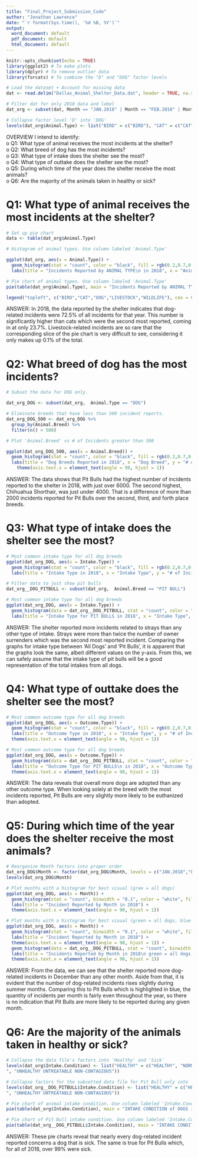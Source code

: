 ```yaml
---
title: "Final_Project_Submission_Code"
author: "Jonathan Lawrence"
date: "`r format(Sys.time(), '%d %B, %Y')`"
output:
  word_document: default
  pdf_document: default
  html_document: default
---
```


```r
knitr::opts_chunk$set(echo = TRUE)
library(ggplot2) # To make plots
library(dplyr) # To remove outlier data
library(forcats) # To combine the "D" and "DOG" factor levels

# Load the dataset + Account for missing data
dat <- read.delim("Dallas_Animal_Shelter_Data.dat", header = TRUE, na.strings = c("", "NA"))

# Filter dat for only 2018 data and label
dat_org <- subset(dat, Month == "JAN.2018" | Month == "FEB.2018" | Month == "MAR.2018" | Month == "APR.2018" | Month == "MAY.2018" | Month == "JUN.2018" | Month == "JUL.2018" | Month == "AUG.2018" | Month == "SEP.2018" | Month == "OCT.2018" | Month == "NOV.2018" | Month == "DEC.2018")

# Collapse factor level 'D' into 'DOG'
levels(dat_org$Animal.Type) <- list("BIRD" = c("BIRD"), "CAT" = c("CAT"), "DOG" = c("DOG", "D"), "LIVESTOCK" = c("LIVESTOCK"), "WILDLIFE" = c("WILDLIFE"))
```

OVERVIEW
I intend to identify:  
o	Q1: What type of animal receives the most incidents at the shelter?  
o	Q2: What breed of dog has the most incidents?  
o	Q3: What type of intake does the shelter see the most?  
o	Q4: What type of outtake does the shelter see the most?  
o	Q5: During which time of the year does the shelter receive the most animals?  
o	Q6: Are the majority of the animals taken in healthy or sick?  

# Q1: What type of animal receives the most incidents at the shelter?

```r
# Set up pie chart
data <- table(dat_org$Animal.Type)

# Histogram of animal types. Use column labeled 'Animal.Type'

ggplot(dat_org, aes(x = Animal.Type)) + 
  geom_histogram(stat = "count", color = "black", fill = rgb(0.2,0.7,0.1,0.4)) + 
  labs(title = "Incidents Reported by ANIMAL TYPE\n in 2018", x = "Animal Type", y = "# of Incidents")

# Pie chart of animal types. Use column labeled 'Animal.Type'
pie(table(dat_org$Animal.Type), main = "Incidents Reported by ANIMAL TYPE\n in 2018", col = rainbow(6), labels = paste(c("BIRD","CAT","DOG","LIVESTOCK","WILDLIFE"), " ", round(prop.table(table(dat_org$Animal.Type))*100,1), "%", sep = "", " (", table(dat_org$Animal.Type),  ") "), cex = 0.8)

legend("topleft", c("BIRD","CAT","DOG","LIVESTOCK","WILDLIFE"), cex = 0.8, fill = rainbow(6))
```

ANSWER: In 2018, the data reported by the shelter indicates that dog-related incidents were 72.5% of all incidents for that year. This number is significantly higher than cats which were the second most reported, coming in at only 23.7%. Livestock-related incidents are so rare that the corresponding slice of the pie chart is very difficult to see, considering it only makes up 0.1% of the total. 

# Q2: What breed of dog has the most incidents?

```r
# Subset the data for DOG only.

dat_org_DOG <- subset(dat_org,  Animal.Type == "DOG")

# Eliminate breeds that have less than 500 incident reports.
dat_org_DOG_500 <- dat_org_DOG %>%
  group_by(Animal.Breed) %>%
  filter(n() > 500)

# Plot 'Animal.Breed' vs # of Incidents greater than 500

ggplot(dat_org_DOG_500, aes(x = Animal.Breed)) + 
  geom_histogram(stat = "count", color = "black", fill = rgb(0.2,0.7,0.1,0.4), binwidth = 50) + 
  labs(title = "Dog Breeds Reported in 2018", x = "Dog Breed", y = "# of Incidents") + 
    theme(axis.text.x = element_text(angle = 90, hjust = 1))
```

ANSWER: The data shows that Pit Bulls had the highest number of incidents reported to the shelter in 2018, with just over 6000. The second highest, Chihuahua Shorthair, was just under 4000. That is a difference of more than 2000 incidents reported for Pit Bulls over the second, third, and forth place breeds.

# Q3: What type of intake does the shelter see the most?

```r
# Most common intake type for all dog breeds
ggplot(dat_org_DOG, aes(x = Intake.Type)) + 
  geom_histogram(stat = "count", color = "black", fill = rgb(0.2,0.7,0.1,0.4)) + 
  labs(title = "Intake Type in 2018", x = "Intake Type", y = "# of Incidents")

# Filter data to just show pit bulls
dat_org__DOG_PITBULL <- subset(dat_org,  Animal.Breed == "PIT BULL")

# Most common intake type for all dog breeds
ggplot(dat_org_DOG, aes(x = Intake.Type)) + 
  geom_histogram(data = dat_org__DOG_PITBULL, stat = "count", color = "black", fill = rgb(0.1,0.5,1,0.4)) + 
  labs(title = "Intake Type for PIT BULLS in 2018", x = "Intake Type", y = "# of Incidents")
```

ANSWER: The shelter reported more incidents related to strays than any other type of intake. Strays were more than twice the number of owner surrenders which was the second most reported incident. Comparing the graphs for intake type between 'All Dogs' and 'Pit Bulls', it is apparent that the graphs look the same, albeit different values on the y-axis. From this, we can safely assume that the intake type of pit bulls will be a good representation of the total intakes from all dogs.

# Q4: What type of outtake does the shelter see the most?

```r
# Most common outcome type for all dog breeds
ggplot(dat_org_DOG, aes(x = Outcome.Type)) + 
  geom_histogram(stat = "count", color = "black", fill = rgb(0.2,0.7,0.1,0.4)) + 
  labs(title = "Outcome Type in 2018", x = "Intake Type", y = "# of Incidents") + 
  theme(axis.text.x = element_text(angle = 90, hjust = 1))

# Most common outcome type for all dog breeds
ggplot(dat_org_DOG, aes(x = Outcome.Type)) + 
  geom_histogram(data = dat_org__DOG_PITBULL, stat = "count", color = "black", fill = rgb(0.1,0.5,1,0.4)) + 
  labs(title = "Outcome Type for PIT BULLS\n in 2018", x = "Outcome Type", y = "# of Incidents") + 
  theme(axis.text.x = element_text(angle = 90, hjust = 1))
```

ANSWER: The data reveals that overall more dogs are adopted than any other outcome type. When looking solely at the breed with the most incidents reported, Pit Bulls are very slightly more likely to be euthanized than adopted.

# Q5: During which time of the year does the shelter receive the most animals?  

```r
# Reorganize Month factors into proper order
dat_org_DOG$Month <- factor(dat_org_DOG$Month, levels = c("JAN.2018","FEB.2018","MAR.2018","APR.2018","MAY.2018","JUN.2018","JUL.2018","AUG.2018","SEP.2018","OCT.2018","NOV.2018","DEC.2018"))
levels(dat_org_DOG$Month)

# Plot months with a histogram for best visual (gree = all dogs)
ggplot(dat_org_DOG, aes(x = Month)) + 
  geom_histogram(stat = "count", binwidth = "0.1", color = "white", fill = rgb(0.2,0.7,0.1,0.4)) + 
  labs(title = "Incident Reported by Month in 2018") + 
  theme(axis.text.x = element_text(angle = 90, hjust = 1))

# Plot months with a histogram for best visual (green = all dogs, blue = pit bulls)
ggplot(dat_org_DOG, aes(x = Month)) + 
  geom_histogram(stat = "count", binwidth = "0.1", color = "white", fill = rgb(0.2,0.7,0.1,0.4)) + 
  labs(title = "Incident Reported by Month in 2018") + 
  theme(axis.text.x = element_text(angle = 90, hjust = 1)) + 
  geom_histogram(data = dat_org__DOG_PITBULL, stat = "count", binwidth = "0.1", color = "white", fill = rgb(0.1,0.5,1,0.4)) + 
  labs(title = "Incidents Reported by Month in 2018\n green = all dogs, blue = pit bulls") + 
  theme(axis.text.x = element_text(angle = 90, hjust = 1))

```

ANSWER: From the data, we can see that the shelter reported more dog-related incidents in December than any other month. Aside from that, it is evident that the number of dog-related incidents rises slightly during summer months. Comparing this to Pit Bulls which is highlighted in blue, the quantity of incidents per month is fairly even throughout the year, so there is no indication that Pit Bulls are more likely to be reported during any given month.

# Q6: Are the majority of the animals taken in healthy or sick?  

```r
# Collapse the data file's factors into 'Healthy' and 'Sick'
levels(dat_org$Intake.Condition) <- list("HEALTHY" = c("HEALTHY", "NORMAL", ""), "SICK" = c("TREATABLE MANAGEABLE CONTAGIOUS", "TREATABLE MANAGEABLE NON-CONTAGIOUS", "TREATABLE REHABILITABLE CONTAGIOUS", "TREATABLE REHABILITABLE NON-CONTAGIOUS", "UNHEALTHY UNTREATABLE CONTAGIOUS
", "UNHEALTHY UNTREATABLE NON-CONTAGIOUS"))

# Collapse factors for the subsetted data file for Pit Bull only into 'Healthy' and 'Sick' 
levels(dat_org__DOG_PITBULL$Intake.Condition) <- list("HEALTHY" = c("HEALTHY", "NORMAL", ""), "SICK" = c("TREATABLE MANAGEABLE CONTAGIOUS", "TREATABLE MANAGEABLE NON-CONTAGIOUS", "TREATABLE REHABILITABLE CONTAGIOUS", "TREATABLE REHABILITABLE NON-CONTAGIOUS", "UNHEALTHY UNTREATABLE CONTAGIOUS
", "UNHEALTHY UNTREATABLE NON-CONTAGIOUS"))

# Pie chart of animal intake condition. Use column labeled 'Intake.Condition'
pie(table(dat_org$Intake.Condition), main = "INTAKE CONDITION of DOGS in 2018", col = rainbow(6), labels = paste(c("HEALTHY","SICK"), " ", round(prop.table(table(dat_org$Intake.Condition))*100,1), "%", sep = "", " (", table(dat_org$Intake.Condition),  ") "), cex = 0.8)

# Pie chart of Pit Bull intake condition. Use column labeled 'Intake.Condition'
pie(table(dat_org__DOG_PITBULL$Intake.Condition), main = "INTAKE CONDITION of PIT BULLS in 2018", col = rainbow(6), labels = paste(c("HEALTHY","SICK"), " ", round(prop.table(table(dat_org__DOG_PITBULL$Intake.Condition))*100,1), "%", sep = "", " (", table(dat_org__DOG_PITBULL$Intake.Condition),  ") "), cex = 0.8)
```

ANSWER: These pie charts reveal that nearly every dog-related incident reported concerns a dog that is sick. The same is true for Pit Bulls which, for all of 2018, over 99% were sick.